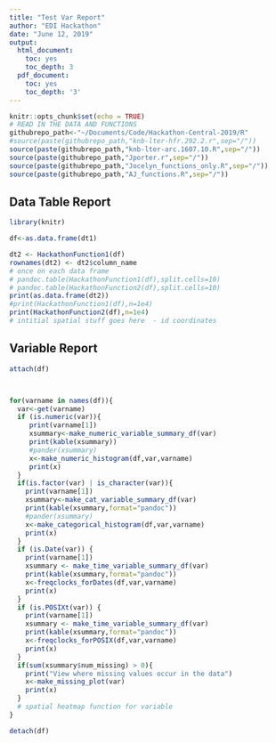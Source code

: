 ```yaml
---
title: "Test Var Report"
author: "EDI Hackathon"
date: "June 12, 2019"
output:
  html_document:
    toc: yes
    toc_depth: 3
  pdf_document:
    toc: yes
    toc_depth: '3'
---
```


```r
knitr::opts_chunk$set(echo = TRUE)
# READ IN THE DATA AND FUNCTIONS
githubrepo_path<-"~/Documents/Code/Hackathon-Central-2019/R"
#source(paste(githubrepo_path,"knb-lter-hfr.292.2.r",sep="/"))
source(paste(githubrepo_path,"knb-lter-arc.1607.10.R",sep="/"))
source(paste(githubrepo_path,"Jporter.r",sep="/"))
source(paste(githubrepo_path,"Jocelyn_functions_only.R",sep="/"))
source(paste(githubrepo_path,"AJ_functions.R",sep="/"))
```

## Data Table Report 


```r
library(knitr)

df<-as.data.frame(dt1)

dt2 <- HackathonFunction1(df)
rownames(dt2) <- dt2$column_name
# once on each data frame
# pandoc.table(HackathonFunction1(df),split.cells=10)
# pandoc.table(HackathonFunction2(df),split.cells=10)
print(as.data.frame(dt2))
#print(HackathonFunction1(df),n=1e4)
print(HackathonFunction2(df),n=1e4)
# intitial spatial stuff goes here  - id coordinates
```

## Variable Report
```r
attach(df)



for(varname in names(df)){
  var<-get(varname)
  if (is.numeric(var)){
     print(varname[1])
     xsummary<-make_numeric_variable_summary_df(var)
     print(kable(xsummary))
     #pander(xsummary)
     x<-make_numeric_histogram(df,var,varname)
     print(x)
  }
  if(is.factor(var) | is_character(var)){
    print(varname[1])
    xsummary<-make_cat_variable_summary_df(var)
    print(kable(xsummary,format="pandoc"))
    #pander(xsummary)
    x<-make_categorical_histogram(df,var,varname)
    print(x)
  }
  if (is.Date(var)) {
    print(varname[1])
    xsummary <- make_time_variable_summary_df(var)
    print(kable(xsummary,format="pandoc"))
    x<-freqclocks_forDates(df,var,varname)
    print(x)
  }
  if (is.POSIXt(var)) {
    print(varname[1])
    xsummary <- make_time_variable_summary_df(var)
    print(kable(xsummary,format="pandoc"))
    x<-freqclocks_forPOSIX(df,var,varname)
    print(x)
  }
  if(sum(xsummary$num_missing) > 0){
    print("View where missing values occur in the data")
    x<-make_missing_plot(var)
    print(x)
  }
  # spatial heatmap function for variable
}

detach(df)
```
